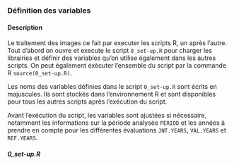 
### Définition des variables {#NERF-set-up.R}

#### Description {-}

Le traitement des images ce fait par executer les scripts R, un après l'autre. Tout d'abord on ouvre et execute le script `0_set-up.R` pour charger les librairies et définir des variables qu'on utilise également dans les autres scripts. On peut également éxécuter l'ensemble du script par la commande R `source(0_set-up.R)`.

Les noms des variables définies dans le script `0_set-up.R` sont écrits en majuscules. Ils sont stockés dans l'environnement R et sont disponibles pour tous les autres scripts après l'exécution du script.

Avant l'exécution du script, les variables sont ajustées si nécessaire, notamment les informations sur la période analysée `PERIOD` et les années à prendre en compte pour les différentes évaluations `JNT.YEARS`, `VAL.YEARS` et `REF.YEARS`.

#### *0_set-up.R* {-}

```r
```

